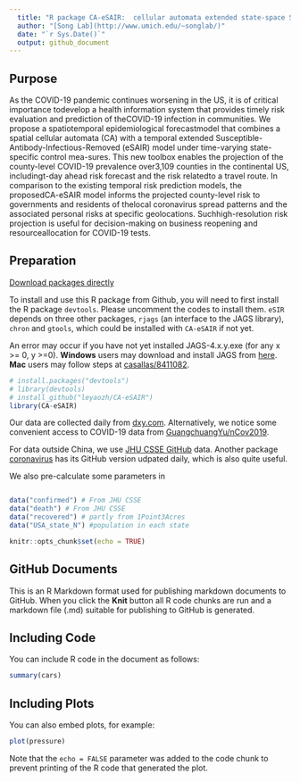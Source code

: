 ```yaml
---
  title: "R package CA-eSAIR:  cellular automata extended state-space SAIR epidemiological models"
  author: "[Song Lab](http://www.umich.edu/~songlab/)"
  date: "`r Sys.Date()`"
  output: github_document
---
```


## Purpose

As the COVID-19 pandemic continues worsening in the US, it is of critical importance todevelop a health information system that provides timely risk evaluation and prediction of theCOVID-19  infection  in  communities.   We  propose  a  spatiotemporal  epidemiological  forecastmodel that combines a spatial cellular automata (CA) with a temporal extended Susceptible-Antibody-Infectious-Removed  (eSAIR)  model  under  time-varying  state-specific  control  mea-sures.  This new toolbox enables the projection of the county-level COVID-19 prevalence over3,109 counties in the continental US, includingt-day ahead risk forecast and the risk relatedto a travel route.  In comparison to the existing temporal risk prediction models, the proposedCA-eSAIR model informs the projected county-level risk to governments and residents of thelocal coronavirus spread patterns and the associated personal risks at specific geolocations.  Suchhigh-resolution risk projection is useful for decision-making on business reopening and resourceallocation for COVID-19 tests.

## Preparation

[Download packages directly](https://github.com/leyaozh/CA-eSAIR/archive/master.zip)

To install and use this R package from Github, you will need to first install the R package `devtools`. Please uncomment the codes to install them. `eSIR` depends on three other packages, `rjags` (an interface to the JAGS library), `chron` and `gtools`, which could be installed with `CA-eSAIR` if not yet. 

An error may occur if you have not yet installed JAGS-4.x.y.exe (for any x >= 0, y >=0). **Windows** users may download and install JAGS from [here](http://www.sourceforge.net/projects/mcmc-jags/files). **Mac** users may follow steps  at [casallas/8411082](https://gist.github.com/casallas/8411082).

``` r
# install.packages("devtools")
# library(devtools)
# install_github("leyaozh/CA-eSAIR")
library(CA-eSAIR) 
```

Our data are collected daily from [dxy.com](https://mama.dxy.com/outbreak/daily-of-nationwide-new?index=20200206&locationIds=999&from=todh5). Alternatively, we notice some convenient access to COVID-19 data from [GuangchuangYu/nCov2019](https://github.com/GuangchuangYu/nCov2019). 

For data outside China, we use [JHU CSSE GitHub](https://github.com/CSSEGISandData/COVID-19) data. Another package [coronavirus](https://github.com/RamiKrispin/coronavirus) has its GitHub version udpated daily, which is also quite useful. 

We also pre-calculate some parameters in 

```r
```


```r
data("confirmed") # From JHU CSSE
data("death") # From JHU CSSE
data("recovered") # partly from 1Point3Acres
data("USA_state_N") #population in each state
```

```r
knitr::opts_chunk$set(echo = TRUE)
```

## GitHub Documents

This is an R Markdown format used for publishing markdown documents to GitHub. When you click the **Knit** button all R code chunks are run and a markdown file (.md) suitable for publishing to GitHub is generated.

## Including Code

You can include R code in the document as follows:

```r
summary(cars)
```

## Including Plots

You can also embed plots, for example:

```r
plot(pressure)
```

Note that the `echo = FALSE` parameter was added to the code chunk to prevent printing of the R code that generated the plot.
